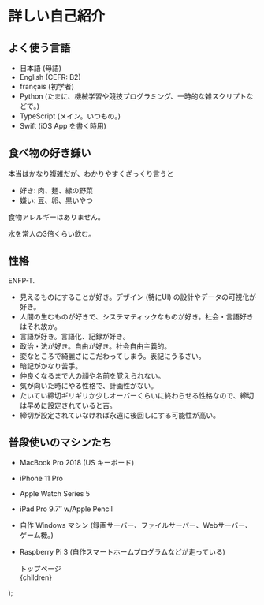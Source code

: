 
# 詳しい自己紹介

## よく使う言語

* 日本語 (母語)
* English (<OpenIconLink href='https://www.efset.org/cefr/b2/'>CEFR: B2</OpenIconLink>)
* français (初学者)
* Python (たまに、機械学習や競技プログラミング、一時的な雑スクリプトなどで。)
* TypeScript (メイン。いつもの。)
* Swift (iOS App を書く時用)

## 食べ物の好き嫌い

本当はかなり複雑だが、わかりやすくざっくり言うと

* 好き: 肉、麺、緑の野菜
* 嫌い: 豆、卵、黒いやつ

食物アレルギーはありません。

水を常人の3倍くらい飲む。

## 性格

<OpenIconLink href='https://www.16personalities.com/ja/enfp%E5%9E%8B%E3%81%AE%E6%80%A7%E6%A0%BC'>ENFP-T</OpenIconLink>.

* 見えるものにすることが好き。デザイン (特にUI) の設計やデータの可視化が好き。
* 人間の生むものが好きで、システマティックなものが好き。社会・言語好きはそれ故か。
* 言語が好き。言語化、記録が好き。
* 政治・法が好き。自由が好き。社会自由主義的。
* 変なところで綺麗さにこだわってしまう。表記にうるさい。
* 暗記がかなり苦手。
* 仲良くなるまで人の顔や名前を覚えられない。
* 気が向いた時にやる性格で、計画性がない。
* たいてい締切ギリギリか少しオーバーくらいに終わらせる性格なので、締切は早めに設定されていると吉。
* 締切が設定されていなければ永遠に後回しにする可能性が高い。

## 普段使いのマシンたち

* MacBook Pro 2018 (US キーボード)
* iPhone 11 Pro
* Apple Watch Series 5
* iPad Pro 9.7″ w/Apple Pencil
* 自作 Windows マシン (録画サーバー、ファイルサーバー、Webサーバー、ゲーム機。)
* Raspberry Pi 3 (自作スマートホームプログラムなどが走っている)


    <Layout title='詳しい自己紹介 | hideo54.com'>
        <nav style={{ margin: '1em 0' }}>
            <GoBackIconLink href='/'>トップページ</GoBackIconLink>
        </nav>
        {children}
    </Layout>
);
